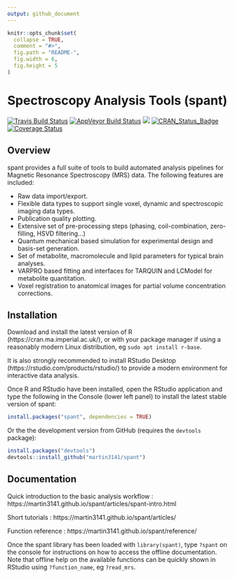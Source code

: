 ```yaml
---
output: github_document
---
```


<!-- README.md is generated from README.Rmd. Please edit that file -->

```r
knitr::opts_chunk$set(
  collapse = TRUE,
  comment = "#>",
  fig.path = "README-",
  fig.width = 6,
  fig.height = 5
)
```

Spectroscopy Analysis Tools (spant)
=====
[![Travis Build Status](https://travis-ci.org/martin3141/spant.svg?branch=master)](https://travis-ci.org/martin3141/spant) 
[![AppVeyor Build Status](https://ci.appveyor.com/api/projects/status/github/martin3141/spant?branch=master&svg=true)](https://ci.appveyor.com/project/martin3141/spant)
[![](http://cranlogs.r-pkg.org/badges/spant)](http://cran.rstudio.com/web/packages/spant/index.html)
[![CRAN\_Status\_Badge](http://www.r-pkg.org/badges/version/spant)](https://cran.r-project.org/package=spant)
[![Coverage Status](https://coveralls.io/repos/github/martin3141/spant/badge.svg?branch=master)](https://coveralls.io/github/martin3141/spant?branch=master)

## Overview
spant provides a full suite of tools to build automated analysis pipelines for
Magnetic Resonance Spectroscopy (MRS) data. The following features are included:

* Raw data import/export.
* Flexible data types to support single voxel, dynamic and spectroscopic imaging data types.
* Publication quality plotting.
* Extensive set of pre-processing steps (phasing, coil-combination, zero-filling, HSVD filtering...)
* Quantum mechanical based simulation for experimental design and basis-set generation.
* Set of metabolite, macromolecule and lipid parameters for typical brain analyses.
* VARPRO based fitting and interfaces for TARQUIN and LCModel for metabolite quantitation.
* Voxel registration to anatomical images for partial volume concentration corrections.

## Installation
Download and install the latest version of R (https://cran.ma.imperial.ac.uk/), or with your package manager if using a reasonably modern Linux distribution, eg `sudo apt install r-base`.

It is also strongly recommended to install RStudio Desktop (https://rstudio.com/products/rstudio/) to provide a modern environment for interactive data analysis.

Once R and RStudio have been installed, open the RStudio application and type the following in the Console (lower left panel) to install the latest stable version of spant:
```r
install.packages("spant", dependencies = TRUE)
```

Or the the development version from GitHub (requires the `devtools` package):
```r
install.packages("devtools")
devtools::install_github("martin3141/spant")
```

## Documentation
Quick introduction to the basic analysis workflow : https://martin3141.github.io/spant/articles/spant-intro.html

Short tutorials : https://martin3141.github.io/spant/articles/

Function reference : https://martin3141.github.io/spant/reference/

Once the spant library has been loaded with `library(spant)`, type `?spant` on the console for instructions on how to access the offline documentation. Note that offline help on the available functions can be quickly shown in RStudio using `?function_name`, eg `?read_mrs`.